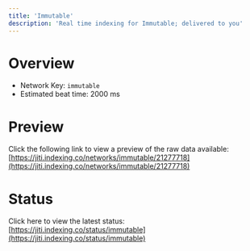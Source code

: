 ```yaml
---
title: 'Immutable'
description: 'Real time indexing for Immutable; delivered to you'
---
```


# Overview
- Network Key: `immutable`
- Estimated beat time: 2000 ms

# Preview
Click the following link to view a preview of the raw data available: [https://jiti.indexing.co/networks/immutable/21277718](https://jiti.indexing.co/networks/immutable/21277718)

# Status
Click here to view the latest status: [https://jiti.indexing.co/status/immutable](https://jiti.indexing.co/status/immutable)
